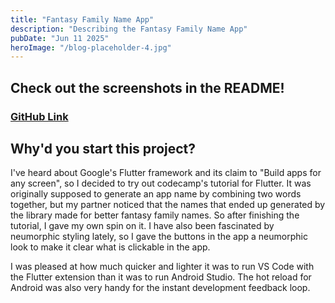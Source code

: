 ```yaml
---
title: "Fantasy Family Name App"
description: "Describing the Fantasy Family Name App"
pubDate: "Jun 11 2025"
heroImage: "/blog-placeholder-4.jpg"
---
```


## Check out the screenshots in the README!

### [GitHub Link](https://github.com/asgold8/fantasy_family_app?tab=readme-ov-file#fantasy_family_app)

## Why'd you start this project?

I've heard about Google's Flutter framework and its claim to "Build apps for any screen", so I decided
to try out codecamp's tutorial for Flutter. It was originally supposed to generate an app name by
combining two words together, but my partner noticed that the names that ended up generated by the
library made for better fantasy family names. So after finishing the tutorial, I gave my own spin on it.
I have also been fascinated by neumorphic styling lately, so I gave the buttons in the app a neumorphic
look to make it clear what is clickable in the app.

I was pleased at how much quicker and lighter it was to run VS Code with the Flutter extension than it was
to run Android Studio. The hot reload for Android was also very handy for the instant development feedback loop.
